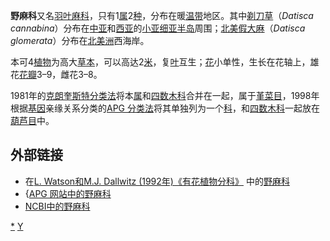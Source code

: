 {{Automatic taxobox
| taxon = Datiscaceae
| image = Datisca cannabina.jpg
| image_caption = [[Datisca_cannabina|Datisca cannabina]]
| authority = Dumort. (1829年)
| subdivision_ranks = [[属|属]]
| subdivision = 
'''野麻属 ''Datisca'''''
}}

'''野麻科'''又名[[羽叶麻科|羽叶麻科]]，只有1[[属|属]]2[[种|种]]，分布在暖[[温带|温带]]地区。其中[[剃刀草|剃刀草]]（''Datisca cannabina''）分布在[[中亚|中亚]]和[[西亚|西亚]]的[[小亚细亚半岛|小亚细亚半岛]]周围；[[北美假大麻|北美假大麻]]（''Datisca glomerata''）分布在[[北美洲|北美洲]]西海岸。

本可4[[植物|植物]]为高大[[草本|草本]]，可以高达2[[米_(單位)|米]]，复[[叶|叶]]互生；[[花|花]]小单性，生长在花轴上，雄花[[花瓣|花瓣]]3–9，雌花3–8。

1981年的[[克朗奎斯特分类法|克朗奎斯特分类法]]将本[[属|属]]和[[四数木科|四数木科]]合并在一起，属于[[堇菜目|堇菜目]]，1998年根据[[基因|基因]]亲缘关系分类的[[APG_分类法|APG 分类法]]将其单独列为一个[[科|科]]，和[[四数木科|四数木科]]一起放在[[葫芦目|葫芦目]]中。

==外部链接==
* 在[http://delta-intkey.com/angio/ L. Watson和M.J. Dallwitz (1992年)《有花植物分科》] {{Wayback|url=http://delta-intkey.com/angio/ |date=20070103200438 }}中的[http://delta-intkey.com/angio/www/datiscac.htm 野麻科]
* {[http://www.mobot.org/MOBOT/Research/APWeb/orders/cucurbitalesweb.htm#Datiscaceae  APG 网站中的野麻科] {{Wayback|url=http://www.mobot.org/MOBOT/Research/APWeb/orders/cucurbitalesweb.htm#Datiscaceae |date=20070624192625 }} 
* [http://www.ncbi.nlm.nih.gov/Taxonomy/Browser/wwwtax.cgi?lin=s&p=has_linkout&id=25931 NCBI中的野麻科] {{Wayback|url=http://www.ncbi.nlm.nih.gov/Taxonomy/Browser/wwwtax.cgi?lin=s&p=has_linkout&id=25931 |date=20190701000449 }}
{{Taxonbar|from=Q12548775}}

[[Category:野麻科|*]]
[[Category:植物科名|Y]]
